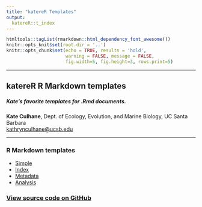 ```yaml
---
title: "katereR Templates"
output:
  katereR::t_index
---
```


```r
htmltools::tagList(rmarkdown::html_dependency_font_awesome())
knitr::opts_knit$set(root.dir = '..')
knitr::opts_chunk$set(echo = TRUE, results = 'hold',
                      warning = FALSE, message = FALSE,
                      fig.width=5, fig.height=3, rows.print=5)
```

***

<div class = "summary">

# katereR R Markdown templates

##### Kate's favorite templates for .Rmd documents.

**Kate Culhane**, Dept. of Ecology, Evolution, and Marine Biology, UC Santa Barbara  
[kathrynculhane@ucsb.edu](kathrynculhane@ucsb.edu)
[<i class="fa fa-github"></i>](https://github.com/katekathrynkat/)
[<i class="fa fa-twitter"></i>](https://twitter.com/katekathrynkat/)

</div>

***

### <i class="fa fa-copy fa-fw"></i> R Markdown templates

- [Simple](https://katekathrynkat.github.io/katereR/t_simple.html)
- [Index](https://katekathrynkat.github.io/katereR/t_index.html)
- [Metadata](https://katekathrynkat.github.io/katereR/t_metadata.html)
- [Analysis](https://katekathrynkat.github.io/katereR/t_analysis.html)

### [<i class="fa fa-github fa-fw"></i> View source code on GitHub](https://github.com/katekathrynkat/katereR)

<br>